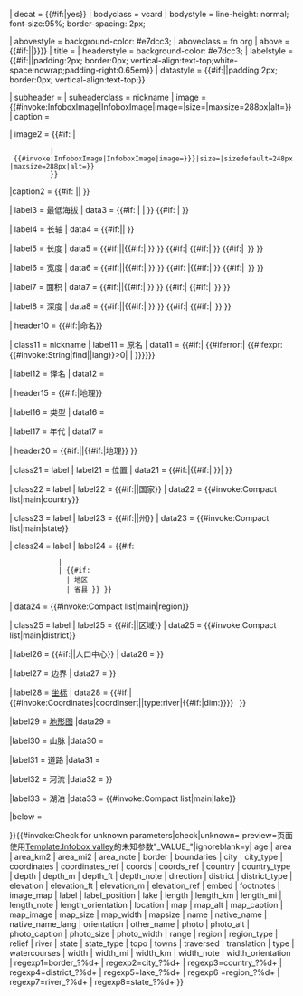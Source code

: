 {{Infobox 
| child       = {{#if:{{{embed|}}}|yes}}
| decat       = {{#if:{{{embed|}}}|yes}}
| bodyclass   = vcard
| bodystyle   = line-height: normal; font-size:95%; border-spacing: 2px;

| abovestyle  = background-color: #e7dcc3;
| aboveclass  = fn org
| above       = {{#if:{{{embed|}}}|{{{name|}}}|{{{name|{{PAGENAME}}}}}}}
| title       = {{{embed|}}}
| headerstyle = background-color: #e7dcc3;
| labelstyle  = {{#if:{{{embed|}}}||padding:2px; border:0px; vertical-align:text-top;white-space:nowrap;padding-right:0.65em}}
| datastyle   = {{#if:{{{embed|}}}||padding:2px; border:0px; vertical-align:text-top;}}

| subheader   = {{{other_name|}}}
| suheaderclass = nickname
| image       = {{#invoke:InfoboxImage|InfoboxImage|image={{{photo|}}}|size={{if empty|{{{photo_size|}}}|{{{photo_width|}}} }}|maxsize=288px|alt={{{photo_alt|}}}}}
| caption     = {{{photo_caption|}}}

| image2      = {{#if:{{{map|}}} | {{location map|{{{map}}}
                | border = infobox | float = center
                | alt = {{{map_alt|}}}
                | width = {{if empty|{{{map_size|}}}|{{{map_width|}}}}}
                | default_width = 248
                | max_width = 288
                | caption = {{if empty|{{{map_caption|}}}|{{{location|}}} }}
                | relief = {{{relief|}}}
                | label = {{if empty|{{{label|}}}|{{{name|}}} }}
                | position = {{{label_position|}}}
                | coordinates = {{if empty|{{{coordinates|}}}|{{{coords|}}}}} }}
           | {{#invoke:InfoboxImage|InfoboxImage|image={{{map_image|{{{image_map|}}}}}}|size={{if empty|{{{map_size|}}}|{{{mapsize|}}}|{{{map_width|}}} }}|sizedefault=248px|maxsize=288px|alt={{{map_alt|}}}}}
           }}
|caption2 = {{#if:{{{map|}}} || {{{map_caption|}}} }}

| label3   = 最低海拔
| data3    = {{#if:{{{elevation|}}} | {{{elevation|}}}|{{convinfobox|{{{elevation_m|}}}|m|{{{elevation_ft|}}}|ft}} }}<!--
             -->{{#if:{{{elevation_ref|}}} | {{{elevation_ref|}}} }}

| label4   = 长轴
| data4    = {{#if:{{{length|}}}{{{length_km|}}}{{{length_mi|}}}||<!--
                 -->{{if empty|{{{direction|}}}|{{{orientation|}}}|{{{length_orientation|}}}}}}}

| label5   = 长度
| data5    = {{#if:{{{length|}}}|{{{length}}}|{{#if:{{{length_km|}}}{{{length_mi|}}}|<!--
             -->{{convinfobox|{{{length_km|}}}|km|{{{length_mi|}}}|mi}} }} }}<!--
             -->{{#if:{{{length_km|}}}{{{length_mi|}}}{{{length|}}}|<!--
                 -->{{#if:{{{direction|}}}{{{orientation|}}}{{{length_orientation|}}}|<!--
                      -->&#32;{{if empty|{{{direction|}}}|{{{orientation|}}}|{{{length_orientation|}}}}} }}<!--
                 -->{{#if:{{{length_note|}}}|&thinsp;{{{length_note}}} }} }}

| label6   = 宽度
| data6    = {{#if:{{{width|}}}|{{{width}}}|{{#if:{{{width_km|}}}{{{width_mi|}}}|<!--
             -->{{convinfobox|{{{width_km|}}}|km|{{{width_mi|}}}|mi}} }} }}<!--
             -->{{#if:{{{width_km|}}}{{{width_mi|}}}{{{width|}}}<!--
                 -->|{{#if:{{{width_orientation|}}}|&#32;{{{width_orientation}}} }}<!--
                 -->{{#if:{{{width_note|}}}|&thinsp;{{{width_note}}} }} }}

| label7   = 面积
| data7    = {{#if:{{{area|}}}|{{{area}}}|{{#if:{{{area_km2|}}}{{{area_mi2|}}}|<!--
             -->{{convinfobox|{{{area_km2|}}}|km2|{{{area_mi2|}}}|mi2}} }} }}<!--
             -->{{#if:{{{area_km2|}}}{{{area_mi2|}}}{{{area|}}}|<!--
                 -->{{#if:{{{area_note|}}}|&thinsp;{{{area_note}}} }} }}

| label8   = 深度
| data8    = {{#if:{{{depth|}}}|{{{depth}}}|{{#if:{{{depth_m|}}}{{{depth_ft|}}}|<!--
             -->{{convinfobox|{{{depth_m|}}}|m|{{{depth_ft|}}}|ft}} }} }}<!--
             -->{{#if:{{{depth_m|}}}{{{depth_ft|}}}{{{depth|}}}|<!--
                 -->{{#if:{{{depth_note|}}}|&thinsp;{{{depth_note}}} }} }}

| header10 = {{#if:{{{native_name|}}}{{{translation|}}}|命名}}

| class11 = nickname
| label11  = 原名
| data11   = {{#if:{{{native_name|}}}|<!--
                -->{{#iferror:{{native_name|{{{native_name_lang|}}}|{{{native_name}}}}}|<!--
                      -->{{#ifexpr:{{#invoke:String|find|{{{native_name}}}|lang}}>0|<!--
                          -->{{{native_name}}}|<!--
                          -->{{lang|und|{{{native_name}}}}}}}}}}}

| label12   = 译名
| data12    = {{{translation|}}}

| header15 = {{#if:{{{type|}}}{{{age|}}}|地理}}

| label16   = 类型
| data16    = {{{type|}}}

| label17   = 年代
| data17    = {{{age|}}}

| header20 = {{#if:{{{embed|}}}||{{#if:{{{location|}}}{{{country|}}}{{{country1|}}}{{{state|}}}{{{state1|}}}{{{region|}}}{{{region1|}}}{{{district|}}}{{{district1|}}}{{{city|}}}{{{city1|}}}{{{towns|}}}{{{boundaries|}}}{{{border|}}}{{{border1|}}}{{{coordinates|}}}{{{coords|}}}{{{topo|}}}{{{traversed|}}}{{{range|}}}{{{traversed|}}}{{{river|}}}{{{river1|}}}{{{lake|}}}{{{lake1|}}}{{{watercourses|}}}|地理}} }}

| class21  = label
| label21  = 位置
| data21   = {{#if:{{{map|}}}|{{#if:{{{map_caption|}}}|{{{location|}}} }}|{{{location|}}} }}

| class22  = label
| label22  = {{#if:{{{country_type|}}}|{{{country_type}}}|国家}}
| data22   = {{#invoke:Compact list|main|country}}

| class23  = label
| label23  = {{#if:{{{state_type|}}}|{{{state_type}}}|州}}
| data23  = {{#invoke:Compact list|main|state}}

| class24  = label
| label24  = {{#if:{{{region_type|}}}
             | {{{region_type}}}
             | {{#if:{{{state|}}}
               | 地区
               | 省县 }} }}
| data24 = {{#invoke:Compact list|main|region}}

| class25  = label
| label25 = {{#if:{{{district_type|}}}|{{{district_type}}}|区域}}
| data25  = {{#invoke:Compact list|main|district}}

| label26  = {{#if:{{{city_type|}}}|{{{city_type}}}|人口中心}}
| data26  = {{if empty|{{{towns|}}}|{{#invoke:Compact list|main|city}}}}

| label27  = 边界
| data27   = {{if empty|{{{boundaries|}}}|{{#invoke:Compact list|main|border}}}}

| label28  = [[地理坐标系|坐标]]
| data28   = {{#if:{{{coordinates|}}}{{{coords|}}}|{{#invoke:Coordinates|coordinsert|{{if empty|{{{coordinates|}}}|{{{coords|}}}}}|type:river|{{#if:{{{length_km|}}}{{{length_mi|}}}{{{width_km|}}}{{{width_mi|}}}{{{area_mi2|}}}{{{area_km2|}}}|dim:{{Infobox dim|length_km={{{length_km|}}}|length_mi={{{length_mi|}}}|width_km={{{width_km|}}}|width_mi={{{width_mi|}}}|area_mi2={{{area_mi2|}}}|area_km2={{{area_km2|}}}}}}}}}<!--
     -->&thinsp;{{if empty|{{{coordinates_ref|}}}|{{{coords_ref|}}} }} }}

|label29 = [[地形图]]
|data29  = {{{topo|}}}

|label30 = 山脉
|data30  = {{{range|}}}

|label31 = 道路
|data31  = {{{traversed|}}}

|label32 = 河流
|data32  = {{if empty|{{{watercourses|}}}|{{#invoke:Compact list|main|river}}}}

|label33 = 湖泊
|data33  = {{#invoke:Compact list|main|lake}}

|below   = {{{footnotes|}}}

}}{{#invoke:Check for unknown parameters|check|unknown={{main other|[[Category:使用Infobox valley未知参数的页面|_VALUE_{{PAGENAME}}]]}}|preview=页面使用[[Template:Infobox valley]]的未知参数"_VALUE_"|ignoreblank=y| age | area | area_km2 | area_mi2 | area_note | border | boundaries | city | city_type | coordinates | coordinates_ref | coords | coords_ref | country | country_type | depth | depth_m | depth_ft | depth_note | direction | district | district_type | elevation | elevation_ft | elevation_m | elevation_ref | embed | footnotes | image_map | label | label_position | lake | length | length_km | length_mi | length_note | length_orientation | location |  map | map_alt | map_caption | map_image | map_size | map_width | mapsize | name | native_name | native_name_lang | orientation | other_name | photo | photo_alt | photo_caption | photo_size | photo_width | range | region | region_type | relief | river | state | state_type | topo | towns | traversed | translation | type | watercourses | width | width_mi | width_km | width_note | width_orientation | regexp1=border_?%d+ | regexp2=city_?%d+ | regexp3=country_?%d+ | regexp4=district_?%d+ | regexp5=lake_?%d+ | regexp6 =region_?%d+ | regexp7=river_?%d+ | regexp8=state_?%d+ 
}}<noinclude>
{{documentation}}
<!--  PLEASE ADD CATEGORIES TO THE /doc SUBPAGE, THANKS     --> 
</noinclude>